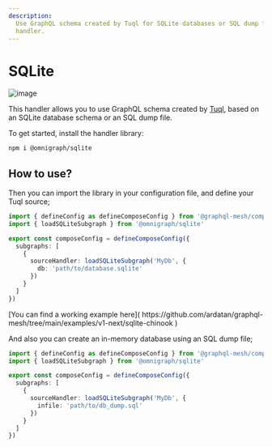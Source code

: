 ```yaml
---
description:
  Use GraphQL schema created by Tuql for SQLite databases or SQL dump files with GraphQL Mesh Tuql
  handler.
---
```



# SQLite

![image](https://user-images.githubusercontent.com/20847995/79220131-228d5480-7e5c-11ea-8faa-63083653573b.png)

This handler allows you to use GraphQL schema created by [Tuql](https://github.com/bradleyboy/tuql),
based on an SQLite database schema or an SQL dump file.

To get started, install the handler library:

```sh npm2yarn
npm i @omnigraph/sqlite
```

## How to use?

Then you can import the library in your configuration file, and define your Tuql source;

```ts filename="mesh.config.ts" {2,7-9}
import { defineConfig as defineComposeConfig } from '@graphql-mesh/compose-cli'
import { loadSQLiteSubgraph } from '@omnigraph/sqlite'

export const composeConfig = defineComposeConfig({
  subgraphs: [
    {
      sourceHandler: loadSQLiteSubgraph('MyDb', {
        db: 'path/to/database.sqlite'
      })
    }
  ]
})
```

<Callout>
  [You can find a working example here](
  https://github.com/ardatan/graphql-mesh/tree/main/examples/v1-next/sqlite-chinook )
</Callout>

And also you can create an in-memory database using an SQL dump file;

```ts filename="mesh.config.ts" {8}
import { defineConfig as defineComposeConfig } from '@graphql-mesh/compose-cli'
import { loadSQLiteSubgraph } from '@omnigraph/sqlite'

export const composeConfig = defineComposeConfig({
  subgraphs: [
    {
      sourceHandler: loadSQLiteSubgraph('MyDb', {
        infile: 'path/to/db_dump.sql'
      })
    }
  ]
})
```
